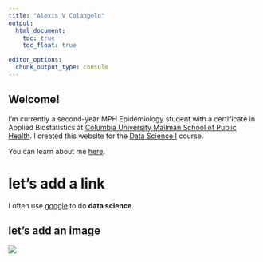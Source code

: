 ```yaml
---
title: "Alexis V Colangelo"
output: 
  html_document:
    toc: true
    toc_float: true

editor_options: 
  chunk_output_type: console
---
```


## Welcome!

I'm currently a second-year MPH Epidemiology student with a certificate in Applied Biostatistics at [Columbia University Mailman School of Public Health](https://www.mailman.columbia.edu/). I created this website for the [Data Science I](https://p8105.com/) course. 

You can learn about me [here](about.html).

# let's add a link


I often use [google](https://www.google.com) to do **data science**. 


## let's add an image

![](images/hat.jpg)


